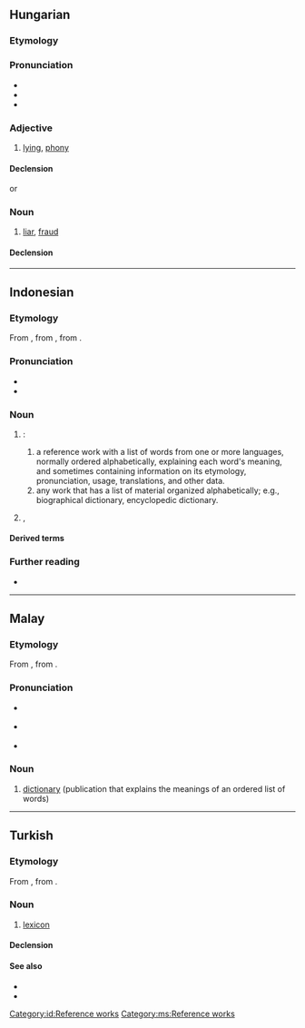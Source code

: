 {{also|ƙamus}}
==Hungarian==

===Etymology===
{{affix|hu|kamu|-s|pos=noun}}

===Pronunciation===
* {{hu-IPA}}
* {{hyphenation|hu|ka|mus}}
* {{rhymes|hu|uʃ}}

===Adjective===
{{hu-adj|abb}}

# {{lb|hu|slang}} [[lying]], [[phony]] {{gloss|that tends to lie}}

====Declension====
{{hu-decl-ak|kamu|s|at|acc2=t}} or {{hu-decl-ok|kamu|s|at|acc2=t}}

===Noun===
{{hu-noun|ok}}

# {{lb|hu|slang}} [[liar]], [[fraud]] {{gloss|a person who tends to lie}}

====Declension====
{{hu-infl-nom|kamuso|o|-}}{{hu-pos-otok|kamus||ai}}

----

==Indonesian==

===Etymology===
From {{inh|id|ms|kamus}}, from {{der|id|ar|قَامُوس}}, from {{der|id|grc|ὠκεανός}}.

===Pronunciation===
* {{IPA|id|[ˈkamʊs]}}
* {{hyphenation|id|ka|mus}}

===Noun===
{{id-noun|pl=kamus-kamus}}

# {{l|en|dictionary}}:
#: {{syn|id|bausastra}}
## a reference work with a list of words from one or more languages, normally ordered alphabetically, explaining each word's meaning, and sometimes containing information on its etymology, pronunciation, usage, translations, and other data.
## any work that has a list of material organized alphabetically; e.g., biographical dictionary, encyclopedic dictionary.
# {{lb|id|figurative}} {{l|en|self}}, {{l|en|mind}}

====Derived terms====
{{der4|id|
| mengamuskan
| pekamus
| perkamusan
|}}
{{der4|id|
| kamus aneka bahasa
| kamus bahasa baku
| kamus baku
| kamus besar
| kamus data
| kamus data aktif
| kamus data umum
| kamus diakronis
| kamus dwibahasa
| kamus ejaan
| kamus ekabahasa
| kamus elektronik
| kamus ensiklopedis
| kamus istilah
| kamus jabatan nasional
| kamus kantong
| kamus kecil
| kamus mini
| kamus multibahasa
| kamus pelajar
| kamus saku
| kamus sinkronis
| kamus sinonim
| kamus sintagmatis
| kamus SMS Lingo
| kamus standar
| kamus topografis
| kamus umum
| kamus visual
|}}

===Further reading===
* {{R:KBBI Daring}}

[[Category:id:Reference works]]

----

==Malay==

===Etymology===
From {{bor|ms|ar|قَامُوس}}, from {{der|ms|grc|ὠκεανός}}.

===Pronunciation===
* {{a|Johor-Selangor}} {{IPA|ms|/kamos/}}
* {{a|Riau-Lingga}} {{IPA|ms|/kamʊs/}}
* {{rhymes|ms|amos|mos|os}}

===Noun===
{{ms-noun|j=قاموس}}

# [[dictionary]] (publication that explains the meanings of an ordered list of words)

[[Category:ms:Reference works]]

----

==Turkish==

===Etymology===
From {{inh|tr|ota|قاموس|tr=kamus|t=ocean; dictionary}}, from {{der|tr|ar|قَامُوس}}.

===Noun===
{{tr-noun|head=kāmus|u|lar}}

# {{lb|tr|obsolete}} [[lexicon]]

====Declension====
{{tr-infl-noun-c|u|poss=1|pred=1}}

====See also====
* {{l|tr|lügat}}
* {{l|tr|sözlük}}